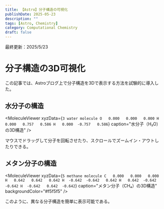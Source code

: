 ```yaml
---
title: 【Astro】分子構造の可視化
publishDate: 2025-05-23
description: ""
tags: [Astro, Chemistry]
category: Computational Chemistry
draft: false
---
```

最終更新：2025/5/23


# 分子構造の3D可視化

この記事では、Astroブログ上で分子構造を3Dで表示する方法を試験的に導入した。

## 水分子の構造



<MoleculeViewer 
  xyzData={`3
water molecule
O   0.000   0.000   0.000
H   0.000   0.757   0.586
H   0.000  -0.757   0.586`}
  caption="水分子（H₂O）の3D構造"
/>

マウスでドラッグして分子を回転させたり、スクロールでズームイン・アウトしたりできる。

## メタン分子の構造

<MoleculeViewer 
  xyzData={`5
methane molecule
C   0.000   0.000   0.000
H   0.642   0.642   0.642
H  -0.642  -0.642   0.642
H   0.642  -0.642  -0.642
H  -0.642   0.642  -0.642`}
  caption="メタン分子（CH₄）の3D構造"
  backgroundColor="#f5f5f5"
/>

このように、異なる分子構造を簡単に表示可能である。

